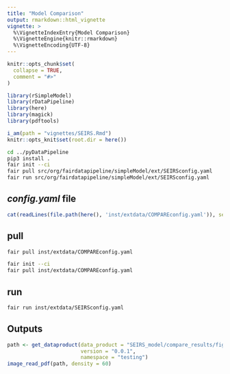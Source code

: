```yaml
---
title: "Model Comparison"
output: rmarkdown::html_vignette
vignette: >
  %\VignetteIndexEntry{Model Comparison}
  %\VignetteEngine{knitr::rmarkdown}
  %\VignetteEncoding{UTF-8}
---
```


```r
knitr::opts_chunk$set(
  collapse = TRUE,
  comment = "#>"
)
```

```r
library(rSimpleModel)
library(rDataPipeline)
library(here)
library(magick)
library(pdftools)

i_am(path = "vignettes/SEIRS.Rmd")
knitr::opts_knit$set(root.dir = here())
```

```bash
cd ../pyDataPipeline
pip3 install .
fair init --ci
fair pull src/org/fairdatapipeline/simpleModel/ext/SEIRSconfig.yaml
fair run src/org/fairdatapipeline/simpleModel/ext/SEIRSconfig.yaml
```

## *config.yaml* file

```r
cat(readLines(file.path(here(), 'inst/extdata/COMPAREconfig.yaml')), sep = '\n')
```

## pull

```bash
fair pull inst/extdata/COMPAREconfig.yaml
```

```bash
fair init --ci
fair pull inst/extdata/COMPAREconfig.yaml
```

## run

```bash
fair run inst/extdata/SEIRSconfig.yaml
```

## Outputs

```r
path <- get_dataproduct(data_product = "SEIRS_model/compare_results/figure",
                        version = "0.0.1",
                        namespace = "testing")
image_read_pdf(path, density = 60)
```
